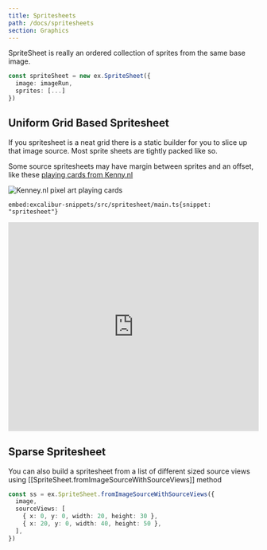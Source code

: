 ```yaml
---
title: Spritesheets
path: /docs/spritesheets
section: Graphics
---
```


SpriteSheet is really an ordered collection of sprites from the same base image.

```typescript
const spriteSheet = new ex.SpriteSheet({
  image: imageRun,
  sprites: [...]
})
```

## Uniform Grid Based Spritesheet

If you spritesheet is a neat grid there is a static builder for you to slice up that image source. Most sprite sheets are tightly packed like so.

Some source spritesheets may have margin between sprites and an offset, like these [playing cards from Kenny.nl](https://www.kenney.nl/assets/playing-cards-pack)

![Kenney.nl pixel art playing cards](10.5-graphics/kenny-cards.png)

`embed:excalibur-snippets/src/spritesheet/main.ts{snippet: "spritesheet"}`

<iframe src="https://excaliburjs.com/excalibur-snippets/spritesheet/" 
        style="width:100%; height:420px; border:0; overflow:hidden">

</iframe>

## Sparse Spritesheet

You can also build a spritesheet from a list of different sized source views using [[SpriteSheet.fromImageSourceWithSourceViews]] method

```typescript
const ss = ex.SpriteSheet.fromImageSourceWithSourceViews({
  image,
  sourceViews: [
    { x: 0, y: 0, width: 20, height: 30 },
    { x: 20, y: 0, width: 40, height: 50 },
  ],
})
```

